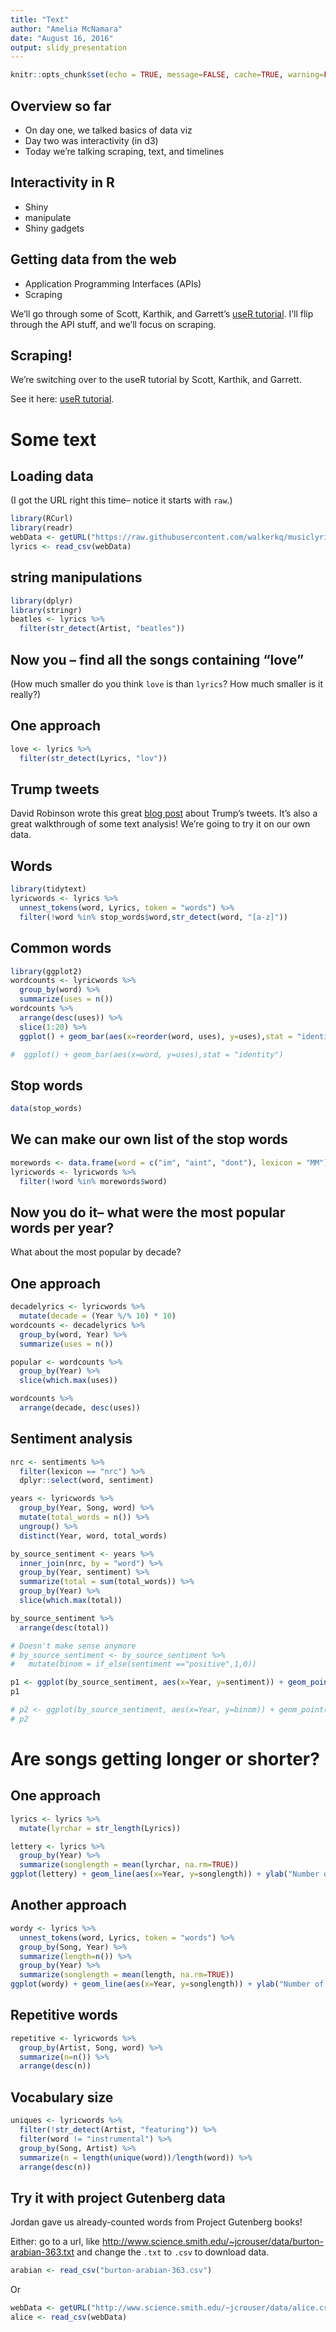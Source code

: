 ```yaml
---
title: "Text"
author: "Amelia McNamara"
date: "August 16, 2016"
output: slidy_presentation
---
```


```r
knitr::opts_chunk$set(echo = TRUE, message=FALSE, cache=TRUE, warning=FALSE)
```

## Overview so far
- On day one, we talked basics of data viz
- Day two was interactivity (in d3)
- Today we're talking scraping, text, and timelines

## Interactivity in R
- Shiny
- manipulate
- Shiny gadgets

## Getting data from the web
- Application Programming Interfaces (APIs)
- Scraping

We'll go through some of Scott, Karthik, and Garrett's [useR tutorial](https://github.com/AmeliaMN/user2016-tutorial/). I'll flip through the API stuff, and we'll focus on scraping. 

## Scraping!

We're switching over to the useR tutorial by Scott, Karthik, and Garrett. 

See it here: [useR tutorial](https://github.com/AmeliaMN/user2016-tutorial/).

# Some text

## Loading data
(I got the URL right this time-- notice it starts with `raw`.)

```r
library(RCurl)
library(readr)
webData <- getURL("https://raw.githubusercontent.com/walkerkq/musiclyrics/master/billboard_lyrics_1964-2015.csv")
lyrics <- read_csv(webData)
```

## string manipulations

```r
library(dplyr)
library(stringr)
beatles <- lyrics %>%
  filter(str_detect(Artist, "beatles"))
```

## Now you -- find all the songs containing "love"

(How much smaller do you think `love` is than `lyrics`? How much smaller is it really?)


## One approach

```r
love <- lyrics %>%
  filter(str_detect(Lyrics, "lov"))
```



## Trump tweets

David Robinson wrote this great [blog post](http://varianceexplained.org/r/trump-tweets/) about Trump's tweets. It's also a great walkthrough of some text analysis! We're going to try it on our own data. 


## Words

```r
library(tidytext)
lyricwords <- lyrics %>%
  unnest_tokens(word, Lyrics, token = "words") %>%
  filter(!word %in% stop_words$word,str_detect(word, "[a-z]"))
```


## Common words
```r
library(ggplot2)
wordcounts <- lyricwords %>%
  group_by(word) %>%
  summarize(uses = n())
wordcounts %>%
  arrange(desc(uses)) %>%
  slice(1:20) %>%
  ggplot() + geom_bar(aes(x=reorder(word, uses), y=uses),stat = "identity")

#  ggplot() + geom_bar(aes(x=word, y=uses),stat = "identity")
```

## Stop words

```r
data(stop_words)
```

## We can make our own list of the stop words

```r
morewords <- data.frame(word = c("im", "aint", "dont"), lexicon = "MM")
lyricwords <- lyricwords %>%
  filter(!word %in% morewords$word)
```

## Now you do it-- what were the most popular words per year?
What about the most popular by decade? 

## One approach
```r
decadelyrics <- lyricwords %>%
  mutate(decade = (Year %/% 10) * 10)
wordcounts <- decadelyrics %>%
  group_by(word, Year) %>%
  summarize(uses = n()) 

popular <- wordcounts %>%
  group_by(Year) %>%
  slice(which.max(uses))

wordcounts %>%
  arrange(decade, desc(uses)) 
```


## Sentiment analysis
```r
nrc <- sentiments %>%
  filter(lexicon == "nrc") %>%
  dplyr::select(word, sentiment)
```

```r
years <- lyricwords %>%
  group_by(Year, Song, word) %>%
  mutate(total_words = n()) %>%
  ungroup() %>%
  distinct(Year, word, total_words)
```

```r
by_source_sentiment <- years %>%
  inner_join(nrc, by = "word") %>%
  group_by(Year, sentiment) %>%
  summarize(total = sum(total_words)) %>%
  group_by(Year) %>%
  slice(which.max(total))

by_source_sentiment %>%
  arrange(desc(total)) 

# Doesn't make sense anymore
# by_source_sentiment <- by_source_sentiment %>%
#   mutate(binom = if_else(sentiment =="positive",1,0))

p1 <- ggplot(by_source_sentiment, aes(x=Year, y=sentiment)) + geom_point() 
p1 

# p2 <- ggplot(by_source_sentiment, aes(x=Year, y=binom)) + geom_point() + geom_smooth(aes(y=binom), method="glm", method.args = list(family = "binomial"), se=FALSE, fullrange=TRUE)+xlim(1960, 2040)
# p2
```

# Are songs getting longer or shorter?

## One approach

```r
lyrics <- lyrics %>%
  mutate(lyrchar = str_length(Lyrics))

lettery <- lyrics %>%
  group_by(Year) %>%
  summarize(songlength = mean(lyrchar, na.rm=TRUE))
ggplot(lettery) + geom_line(aes(x=Year, y=songlength)) + ylab("Number of letters in lyrics")
```

## Another approach 

```r
wordy <- lyrics %>%
  unnest_tokens(word, Lyrics, token = "words") %>%
  group_by(Song, Year) %>%
  summarize(length=n()) %>%
  group_by(Year) %>%
  summarize(songlength = mean(length, na.rm=TRUE))
ggplot(wordy) + geom_line(aes(x=Year, y=songlength)) + ylab("Number of words in lyrics")
```

## Repetitive words

```r
repetitive <- lyricwords %>%
  group_by(Artist, Song, word) %>%
  summarize(n=n()) %>%
  arrange(desc(n)) 
```

## Vocabulary size

```r
uniques <- lyricwords %>%
  filter(!str_detect(Artist, "featuring")) %>%
  filter(word != "instrumental") %>%
  group_by(Song, Artist) %>%
  summarize(n = length(unique(word))/length(word)) %>%
  arrange(desc(n))
```

## Try it with project Gutenberg data
Jordan gave us already-counted words from Project Gutenberg books! 

Either: go to a url, like [http://www.science.smith.edu/~jcrouser/data/burton-arabian-363.txt](http://www.science.smith.edu/~jcrouser/data/burton-arabian-363.txt) and change the `.txt` to `.csv` to download data. 

```r
arabian <- read_csv("burton-arabian-363.csv")
```

Or

```r
webData <- getURL("http://www.science.smith.edu/~jcrouser/data/alice.csv")
alice <- read_csv(webData)
```